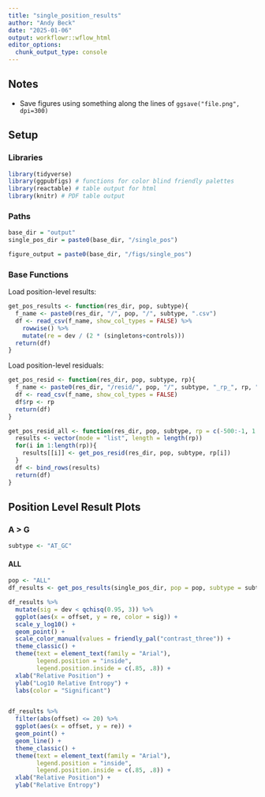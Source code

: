 ```yaml
---
title: "single_position_results"
author: "Andy Beck"
date: "2025-01-06"
output: workflowr::wflow_html
editor_options:
  chunk_output_type: console
---
```


## Notes

* Save figures using something along the lines of `ggsave("file.png", dpi=300)`

## Setup

### Libraries

```r
library(tidyverse)
library(ggpubfigs) # functions for color blind friendly palettes
library(reactable) # table output for html
library(knitr) # PDF table output
```

### Paths

```r
base_dir = "output"
single_pos_dir = paste0(base_dir, "/single_pos")

figure_output = paste0(base_dir, "/figs/single_pos")
```


### Base Functions

Load position-level results:

```r
get_pos_results <- function(res_dir, pop, subtype){
  f_name <- paste0(res_dir, "/", pop, "/", subtype, ".csv")
  df <- read_csv(f_name, show_col_types = FALSE) %>%
    rowwise() %>%
    mutate(re = dev / (2 * (singletons+controls)))
  return(df)
}
```

Load position-level residuals:

```r
get_pos_resid <- function(res_dir, pop, subtype, rp){
  f_name <- paste0(res_dir, "/resid/", pop, "/", subtype, "_rp_", rp, ".csv")
  df <- read_csv(f_name, show_col_types = FALSE)
  df$rp <- rp
  return(df)
}

get_pos_resid_all <- function(res_dir, pop, subtype, rp = c(-500:-1, 1:500)){
  results <- vector(mode = "list", length = length(rp))
  for(i in 1:length(rp)){
    results[[i]] <- get_pos_resid(res_dir, pop, subtype, rp[i])
  }
  df <- bind_rows(results)
  return(df)
}
```


## Position Level Result Plots

### A > G

```r
subtype <- "AT_GC"
```


#### ALL

```r
pop <- "ALL"
df_results <- get_pos_results(single_pos_dir, pop = pop, subtype = subtype)

df_results %>%
  mutate(sig = dev < qchisq(0.95, 3)) %>%
  ggplot(aes(x = offset, y = re, color = sig)) +
  scale_y_log10() +
  geom_point() +
  scale_color_manual(values = friendly_pal("contrast_three")) +
  theme_classic() +
  theme(text = element_text(family = "Arial"),
        legend.position = "inside",
        legend.position.inside = c(.85, .8)) +
  xlab("Relative Position") +
  ylab("Log10 Relative Entropy") +
  labs(color = "Significant")


df_results %>%
  filter(abs(offset) <= 20) %>%
  ggplot(aes(x = offset, y = re)) +
  geom_point() +
  geom_line() +
  theme_classic() +
  theme(text = element_text(family = "Arial"),
        legend.position = "inside",
        legend.position.inside = c(.85, .8)) +
  xlab("Relative Position") +
  ylab("Relative Entropy")

```


